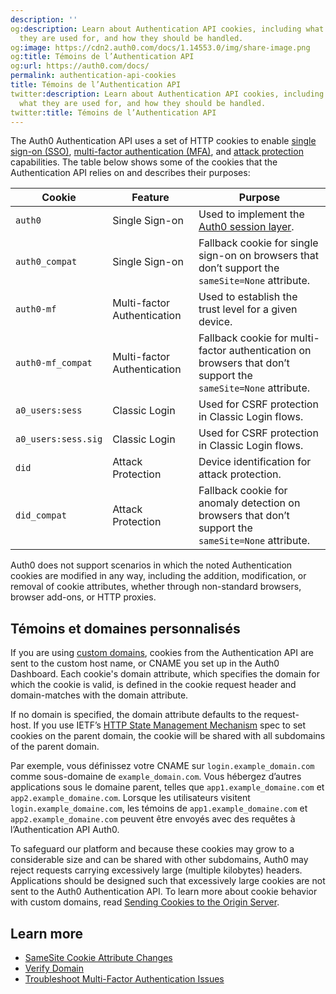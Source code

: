```yaml
---
description: ''
og:description: Learn about Authentication API cookies, including what they are, what
  they are used for, and how they should be handled.
og:image: https://cdn2.auth0.com/docs/1.14553.0/img/share-image.png
og:title: Témoins de l’Authentication API
og:url: https://auth0.com/docs/
permalink: authentication-api-cookies
title: Témoins de l’Authentication API
twitter:description: Learn about Authentication API cookies, including what they are,
  what they are used for, and how they should be handled.
twitter:title: Témoins de l’Authentication API
---
```


The Auth0 Authentication API uses a set of HTTP cookies to enable [single sign-on (SSO)](/docs/authenticate/single-sign-on), [multi-factor authentication (MFA)](/docs/secure/multi-factor-authentication), and [attack protection](/docs/secure/attack-protection) capabilities. The table below shows some of the cookies that the Authentication API relies on and describes their purposes:

| **Cookie** | **Feature** | **Purpose** |
| --- | --- | --- |
| `auth0` | Single Sign-on | Used to implement the [Auth0 session layer](/docs/manage-users/sessions/session-layers). |
| `auth0_compat` | Single Sign-on | Fallback cookie for single sign-on on browsers that don’t support the `sameSite=None` attribute. |
| `auth0-mf` | Multi-factor Authentication | Used to establish the trust level for a given device. |
| `auth0-mf_compat` | Multi-factor Authentication | Fallback cookie for multi-factor authentication on browsers that don’t support the `sameSite=None` attribute. |
| `a0_users:sess` | Classic Login | Used for CSRF protection in Classic Login flows. |
| `a0_users:sess.sig` | Classic Login | Used for CSRF protection in Classic Login flows. |
| `did` | Attack Protection | Device identification for attack protection. |
| `did_compat` | Attack Protection | Fallback cookie for anomaly detection on browsers that don’t support the `sameSite=None` attribute. |

<Warning>

Auth0 does not support scenarios in which the noted Authentication cookies are modified in any way, including the addition, modification, or removal of cookie attributes, whether through non-standard browsers, browser add-ons, or HTTP proxies.

</Warning>

## Témoins et domaines personnalisés

If you are using [custom domains](/docs/customize/custom-domains), cookies from the Authentication API are sent to the custom host name, or CNAME you set up in the <Tooltip tip="Auth0 Dashboard: Auth0's main product to configure your services." cta="View Glossary" href="/docs/glossary?term=Auth0+Dashboard">Auth0 Dashboard</Tooltip>. Each cookie's domain attribute, which specifies the domain for which the cookie is valid, is defined in the cookie request header and domain-matches with the domain attribute.

If no domain is specified, the domain attribute defaults to the request-host. If you use IETF’s [HTTP State Management Mechanism](https://datatracker.ietf.org/doc/html/rfc2109#section-2) spec to set cookies on the parent domain, the cookie will be shared with all subdomains of the parent domain.

Par exemple, vous définissez votre CNAME sur `login.example_domain.com` comme sous-domaine de `example_domain.com`. Vous hébergez d’autres applications sous le domaine parent, telles que `app1.example_domaine.com` et `app2.example_domaine.com`. Lorsque les utilisateurs visitent `login.example_domaine.com`, les témoins de `app1.example_domaine.com` et `app2.example_domaine.com` peuvent être envoyés avec des requêtes à l’Authentication API Auth0.

To safeguard our platform and because these cookies may grow to a considerable size and can be shared with other subdomains, Auth0 may reject requests carrying excessively large (multiple kilobytes) headers. Applications should be designed such that excessively large cookies are not sent to the Auth0 Authentication API. To learn more about cookie behavior with <Tooltip tip="Custom Domain: Third-party domain with a specialized, or vanity, name." cta="View Glossary" href="/docs/glossary?term=custom+domains">custom domains</Tooltip>, read [Sending Cookies to the Origin Server](https://datatracker.ietf.org/doc/html/rfc2109#section-4.3.4).

## Learn more

* [SameSite Cookie Attribute Changes](/docs/manage-users/cookies/samesite-cookie-attribute-changes)
* [Verify Domain](/docs/troubleshoot/basic-issues/verify-domain)
* [Troubleshoot Multi-Factor Authentication Issues](/docs/troubleshoot/authentication-issues/troubleshoot-mfa-issues)